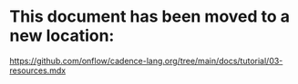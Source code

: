 # This document has been moved to a new location:

https://github.com/onflow/cadence-lang.org/tree/main/docs/tutorial/03-resources.mdx
